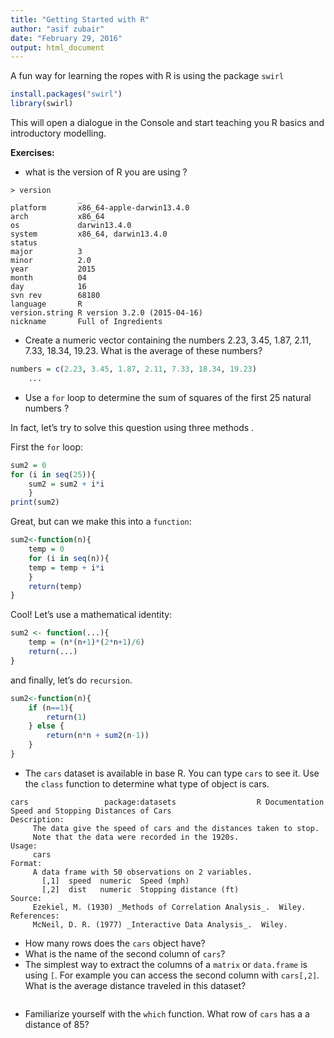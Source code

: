 ```yaml
---
title: "Getting Started with R"
author: "asif zubair"
date: "February 29, 2016"
output: html_document
---
```


A fun way for learning the ropes with R is using the package `swirl`

```r
install.packages("swirl")
library(swirl)
```

This will open a dialogue in the Console and start teaching you R basics and introductory modelling.

__Exercises:__

- what is the version of R you are using ?
```
> version
               _                           
platform       x86_64-apple-darwin13.4.0   
arch           x86_64                      
os             darwin13.4.0                
system         x86_64, darwin13.4.0        
status                                     
major          3                           
minor          2.0                         
year           2015                        
month          04                          
day            16                          
svn rev        68180                       
language       R                           
version.string R version 3.2.0 (2015-04-16)
nickname       Full of Ingredients         
```
- Create a numeric vector containing the numbers 2.23, 3.45, 1.87, 2.11, 7.33, 18.34, 19.23. What is the average of these numbers?

```r
numbers = c(2.23, 3.45, 1.87, 2.11, 7.33, 18.34, 19.23)
    ...
```


- Use a `for` loop to determine the sum of squares of the first 25 natural numbers ?

In fact, let's try to solve this question using three methods . 

First the `for` loop:
```r
sum2 = 0
for (i in seq(25)){
    sum2 = sum2 + i*i
    }
print(sum2)
```

Great, but can we make this into a `function`:

```r
sum2<-function(n){
    temp = 0
    for (i in seq(n)){
    temp = temp + i*i
    }
    return(temp)
}
```

Cool! Let's use a mathematical identity:
```r
sum2 <- function(...){
    temp = (n*(n+1)*(2*n+1)/6)
    return(...)
}
```

and finally, let's do `recursion`.

```r
sum2<-function(n){
    if (n==1){
        return(1)
    } else {
        return(n*n + sum2(n-1))
    }
}
```


- The `cars` dataset is available in base R. You can type `cars` to see it. Use the `class` function to determine what type of object is cars.

```
cars                 package:datasets                  R Documentation
Speed and Stopping Distances of Cars
Description:
     The data give the speed of cars and the distances taken to stop.
     Note that the data were recorded in the 1920s.
Usage:
     cars
Format:
     A data frame with 50 observations on 2 variables.
       [,1]  speed  numeric  Speed (mph)            
       [,2]  dist   numeric  Stopping distance (ft) 
Source:
     Ezekiel, M. (1930) _Methods of Correlation Analysis_.  Wiley.
References:
     McNeil, D. R. (1977) _Interactive Data Analysis_.  Wiley.
```

- How many rows does the `cars` object have?
- What is the name of the second column of `cars`?
- The simplest way to extract the columns of a `matrix` or `data.frame` is using `[`. For example you can access the second column with `cars[,2]`. What is the average distance traveled in this dataset?
```r

```
- Familiarize yourself with the `which` function. What row of `cars` has a a distance of 85?

